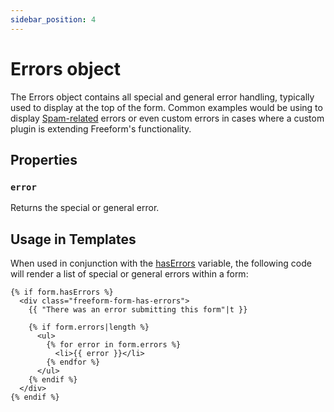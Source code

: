 ```yaml
---
sidebar_position: 4
---
```


# Errors object

The Errors object contains all special and general error handling, typically used to display at the top of the form. Common examples would be using to display [Spam-related](../../forms/spam-protection.md) errors or even custom errors in cases where a custom plugin is extending Freeform's functionality.

## Properties

### `error`

Returns the special or general error.

## Usage in Templates

When used in conjunction with the [hasErrors](./form/#hasErrors) variable, the following code will render a list of special or general errors within a form:

```twig
{% if form.hasErrors %}
  <div class="freeform-form-has-errors">
    {{ "There was an error submitting this form"|t }}

    {% if form.errors|length %}
      <ul>
        {% for error in form.errors %}
          <li>{{ error }}</li>
        {% endfor %}
      </ul>
    {% endif %}
  </div>
{% endif %}
```
